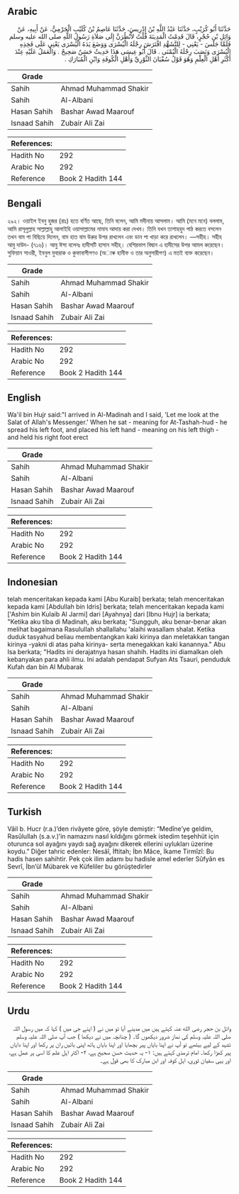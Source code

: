 ## Arabic


<div dir="rtl" lang="ar" style={{fontSize:'larger',backgroundColor:'#f8f9fa',padding:20}}>
حَدَّثَنَا أَبُو كُرَيْبٍ، حَدَّثَنَا عَبْدُ اللَّهِ بْنُ إِدْرِيسَ، حَدَّثَنَا عَاصِمُ بْنُ كُلَيْبٍ الْجَرْمِيُّ، عَنْ أَبِيهِ، عَنْ وَائِلِ بْنِ حُجْرٍ، قَالَ قَدِمْتُ الْمَدِينَةَ قُلْتُ لأَنْظُرَنَّ إِلَى صَلاَةِ رَسُولِ اللَّهِ صلى الله عليه وسلم فَلَمَّا جَلَسَ - يَعْنِي - لِلتَّشَهُّدِ افْتَرَشَ رِجْلَهُ الْيُسْرَى وَوَضَعَ يَدَهُ الْيُسْرَى يَعْنِي عَلَى فَخِذِهِ الْيُسْرَى وَنَصَبَ رِجْلَهُ الْيُمْنَى ‏.‏ قَالَ أَبُو عِيسَى هَذَا حَدِيثٌ حَسَنٌ صَحِيحٌ ‏.‏ وَالْعَمَلُ عَلَيْهِ عِنْدَ أَكْثَرِ أَهْلِ الْعِلْمِ وَهُوَ قَوْلُ سُفْيَانَ الثَّوْرِيِّ وَأَهْلِ الْكُوفَةِ وَابْنِ الْمُبَارَكِ ‏.‏
</div>
<div style={{backgroundColor:'#f8f9fa',padding:20, marginBottom: 10}}><table> <thead> <tr> <th>Grade</th> <th></th> </tr> </thead> <tbody> <tr><td>Sahih</td><td>Ahmad Muhammad Shakir</td></tr><tr><td>Sahih</td><td>Al-Albani</td></tr><tr><td>Hasan Sahih</td><td>Bashar Awad Maarouf</td></tr><tr><td>Isnaad Sahih</td><td>Zubair Ali Zai</td></tr></tbody></table><table> <thead> <tr> <th>References:</th> <th></th> </tr> </thead> <tbody><tr><td>Hadith No</td><td>292</td></tr><tr><td>Arabic No</td><td>292</td></tr><tr><td>Reference</td><td>Book 2 Hadith 144</td></tr></tbody></table></div>

## Bengali


<div dir="ltr" lang="bn" style={{fontSize:'larger',backgroundColor:'#f8f9fa',padding:20}}>
২৯২। ওয়াইল ইবনু হুজর (রাঃ) হতে বর্ণিত আছে, তিনি বলেন, আমি মদীনায় আসলাম। আমি (মনে মনে) বললাম, আমি রাসূলুল্লাহ সাল্লাল্লাহু আলাইহি ওয়াসাল্লামের নামায আদায় করা দেখব। তিনি যখন তাশাহহুদ পাঠ করতে বসলেন তখন বাম পা বিছিয়ে দিলেন, বাম হাত বাম উরুর উপর রাখলেন এবং ডান পা খাড়া করে রাখলেন। —সহীহ। সহীহ আবু দাউদ- (৭১৬)। আবু ঈসা বলেনঃ হাদীসটি হাসান সহীহ্। বেশিরভাগ বিদ্বান এ হাদীসের উপর আমল করেছেন। সুফিয়ান সাওরী, ইবনুল মুবারাক ও কুফাবাসীগণও (অাৰু হানীফ ও তার অনুসারীগণ) এ মতই ব্যক্ত করেছেন।
</div>
<div style={{backgroundColor:'#f8f9fa',padding:20, marginBottom: 10}}><table> <thead> <tr> <th>Grade</th> <th></th> </tr> </thead> <tbody> <tr><td>Sahih</td><td>Ahmad Muhammad Shakir</td></tr><tr><td>Sahih</td><td>Al-Albani</td></tr><tr><td>Hasan Sahih</td><td>Bashar Awad Maarouf</td></tr><tr><td>Isnaad Sahih</td><td>Zubair Ali Zai</td></tr></tbody></table><table> <thead> <tr> <th>References:</th> <th></th> </tr> </thead> <tbody><tr><td>Hadith No</td><td>292</td></tr><tr><td>Arabic No</td><td>292</td></tr><tr><td>Reference</td><td>Book 2 Hadith 144</td></tr></tbody></table></div>

## English


<div dir="ltr" lang="en" style={{fontSize:'larger',backgroundColor:'#f8f9fa',padding:20}}>
Wa'il bin Hujr said:"I arrived in Al-Madinah and I said, 'Let me look at the Salat of Allah's Messenger.' When he sat - meaning for At-Tashah-hud - he spread his left foot, and placed his left hand - meaning on his left thigh - and held his right foot erect
</div>
<div style={{backgroundColor:'#f8f9fa',padding:20, marginBottom: 10}}><table> <thead> <tr> <th>Grade</th> <th></th> </tr> </thead> <tbody> <tr><td>Sahih</td><td>Ahmad Muhammad Shakir</td></tr><tr><td>Sahih</td><td>Al-Albani</td></tr><tr><td>Hasan Sahih</td><td>Bashar Awad Maarouf</td></tr><tr><td>Isnaad Sahih</td><td>Zubair Ali Zai</td></tr></tbody></table><table> <thead> <tr> <th>References:</th> <th></th> </tr> </thead> <tbody><tr><td>Hadith No</td><td>292</td></tr><tr><td>Arabic No</td><td>292</td></tr><tr><td>Reference</td><td>Book 2 Hadith 144</td></tr></tbody></table></div>

## Indonesian


<div dir="ltr" lang="id" style={{fontSize:'larger',backgroundColor:'#f8f9fa',padding:20}}>
telah menceritakan kepada kami [Abu Kuraib] berkata; telah menceritakan kepada kami [Abdullah bin Idris] berkata; telah menceritakan kepada kami ['Ashim bin Kulaib Al Jarmi] dari [Ayahnya] dari [Ibnu Hujr] ia berkata; "Ketika aku tiba di Madinah, aku berkata; "Sungguh, aku benar-benar akan melihat bagaimana Rasulullah shallallahu 'alaihi wasallam shalat. Ketika duduk tasyahud beliau membentangkan kaki kirinya dan meletakkan tangan kirinya -yakni di atas paha kirinya- serta menegakkan kaki kanannya." Abu Isa berkata; "Hadits ini derajatnya hasan shahih. Hadits ini diamalkan oleh kebanyakan para ahli ilmu. Ini adalah pendapat Sufyan Ats Tsauri, penduduk Kufah dan bin Al Mubarak
</div>
<div style={{backgroundColor:'#f8f9fa',padding:20, marginBottom: 10}}><table> <thead> <tr> <th>Grade</th> <th></th> </tr> </thead> <tbody> <tr><td>Sahih</td><td>Ahmad Muhammad Shakir</td></tr><tr><td>Sahih</td><td>Al-Albani</td></tr><tr><td>Hasan Sahih</td><td>Bashar Awad Maarouf</td></tr><tr><td>Isnaad Sahih</td><td>Zubair Ali Zai</td></tr></tbody></table><table> <thead> <tr> <th>References:</th> <th></th> </tr> </thead> <tbody><tr><td>Hadith No</td><td>292</td></tr><tr><td>Arabic No</td><td>292</td></tr><tr><td>Reference</td><td>Book 2 Hadith 144</td></tr></tbody></table></div>

## Turkish


<div dir="ltr" lang="tr" style={{fontSize:'larger',backgroundColor:'#f8f9fa',padding:20}}>
Vâil b. Hucr (r.a.)’den rivâyete göre, şöyle demiştir: “Medîne’ye geldim, Rasûlullah (s.a.v.)’in namazını nasıl kıldığını görmek istedim teşehhüt için oturunca sol ayağını yaydı sağ ayağını dikerek ellerini uylukları üzerine koydu.” Diğer tahric edenler: Nesâî, İftitah; İbn Mâce, İkame Tirmîzî: Bu hadis hasen sahihtir. Pek çok ilim adamı bu hadisle amel ederler Sûfyân es Sevrî, İbn’ül Mübarek ve Küfeliler bu görüştedirler
</div>
<div style={{backgroundColor:'#f8f9fa',padding:20, marginBottom: 10}}><table> <thead> <tr> <th>Grade</th> <th></th> </tr> </thead> <tbody> <tr><td>Sahih</td><td>Ahmad Muhammad Shakir</td></tr><tr><td>Sahih</td><td>Al-Albani</td></tr><tr><td>Hasan Sahih</td><td>Bashar Awad Maarouf</td></tr><tr><td>Isnaad Sahih</td><td>Zubair Ali Zai</td></tr></tbody></table><table> <thead> <tr> <th>References:</th> <th></th> </tr> </thead> <tbody><tr><td>Hadith No</td><td>292</td></tr><tr><td>Arabic No</td><td>292</td></tr><tr><td>Reference</td><td>Book 2 Hadith 144</td></tr></tbody></table></div>

## Urdu


<div dir="rtl" lang="ur" style={{fontSize:'larger',backgroundColor:'#f8f9fa',padding:20}}>
وائل بن حجر رضی الله عنہ کہتے ہیں میں مدینے آیا تو میں نے ( اپنے جی میں ) کہا کہ میں رسول اللہ صلی اللہ علیہ وسلم کی نماز ضرور دیکھوں گا۔ ( چنانچہ میں نے دیکھا ) جب آپ صلی اللہ علیہ وسلم تشہد کے لیے بیٹھے تو آپ نے اپنا بایاں پیر بچھایا اور اپنا بایاں ہاتھ اپنی بائیں ران پر رکھا اور اپنا دایاں پیر کھڑا رکھا۔ امام ترمذی کہتے ہیں: ۱- یہ حدیث حسن صحیح ہے، ۲- اکثر اہل علم کا اسی پر عمل ہے، اور یہی سفیان ثوری، اہل کوفہ اور ابن مبارک کا بھی قول ہے۔
</div>
<div style={{backgroundColor:'#f8f9fa',padding:20, marginBottom: 10}}><table> <thead> <tr> <th>Grade</th> <th></th> </tr> </thead> <tbody> <tr><td>Sahih</td><td>Ahmad Muhammad Shakir</td></tr><tr><td>Sahih</td><td>Al-Albani</td></tr><tr><td>Hasan Sahih</td><td>Bashar Awad Maarouf</td></tr><tr><td>Isnaad Sahih</td><td>Zubair Ali Zai</td></tr></tbody></table><table> <thead> <tr> <th>References:</th> <th></th> </tr> </thead> <tbody><tr><td>Hadith No</td><td>292</td></tr><tr><td>Arabic No</td><td>292</td></tr><tr><td>Reference</td><td>Book 2 Hadith 144</td></tr></tbody></table></div>